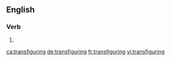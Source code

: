 ==English==

===Verb===
{{head|en|present participle}}

# {{present participle of|transfigure|lang=en|nocat=1}}

[[ca:transfiguring]]
[[de:transfiguring]]
[[fr:transfiguring]]
[[vi:transfiguring]]